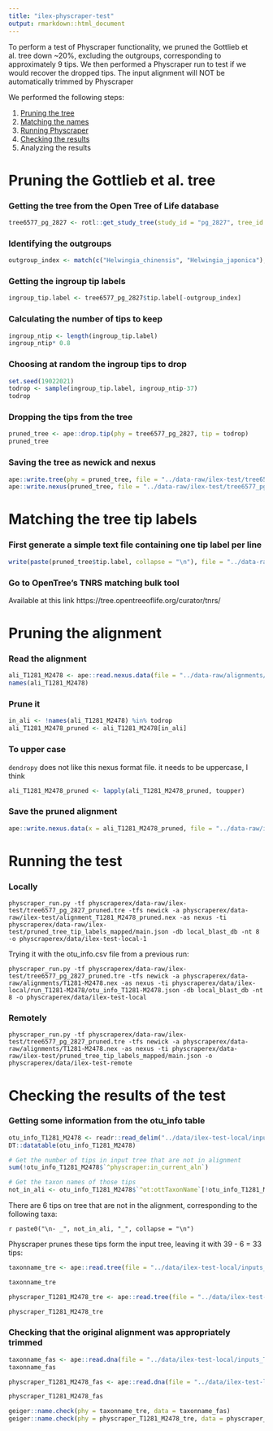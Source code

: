 ```yaml
---
title: "ilex-physcraper-test"
output: rmarkdown::html_document
---
```


To perform a test of Physcraper functionality, we pruned the Gottlieb et al. tree down ~20%, excluding the outgroups, corresponding to approximately 9 tips. We then performed a Physcraper run to test if we would recover the dropped tips.
The input alignment will NOT be automatically trimmed by Physcraper

We performed the following steps:

1. [Pruning the tree](#pruning)
1. [Matching the names](#matching)
1. [Running Physcraper](#running)
1. [Checking the results](#checking)
1. Analyzing the results

# Pruning the Gottlieb et al. tree

### Getting the tree from the Open Tree of Life database

```r
tree6577_pg_2827 <- rotl::get_study_tree(study_id = "pg_2827", tree_id = "tree6577", tip_label = "original_label")

```

### Identifying the outgroups
```r
outgroup_index <- match(c("Helwingia_chinensis", "Helwingia_japonica"), tree6577_pg_2827$tip.label)
```


### Getting the ingroup tip labels
```r
ingroup_tip.label <- tree6577_pg_2827$tip.label[-outgroup_index]
```


### Calculating the number of tips to keep
```r
ingroup_ntip <- length(ingroup_tip.label)
ingroup_ntip* 0.8
```

### Choosing at random the ingroup tips to drop
```r

set.seed(19022021)
todrop <- sample(ingroup_tip.label, ingroup_ntip-37)
todrop
```

### Dropping the tips from the tree

```r
pruned_tree <- ape::drop.tip(phy = tree6577_pg_2827, tip = todrop)
pruned_tree
```

### Saving the tree as newick and nexus

```r
ape::write.tree(phy = pruned_tree, file = "../data-raw/ilex-test/tree6577_pg_2827_pruned.tre")
ape::write.nexus(pruned_tree, file = "../data-raw/ilex-test/tree6577_pg_2827_pruned.nex")
```

# Matching the tree tip labels

### First generate a simple text file containing one tip label per line

```r

write(paste(pruned_tree$tip.label, collapse = "\n"), file = "../data-raw/ilex-test/pruned_tree_tip_labels.txt")
```

### Go to OpenTree's TNRS matching bulk tool

Available at this link https://tree.opentreeoflife.org/curator/tnrs/



# Pruning the alignment

### Read the alignment

```r
ali_T1281_M2478 <- ape::read.nexus.data(file = "../data-raw/alignments/T1281-M2478.nex")
names(ali_T1281_M2478)
```

### Prune it

```r
in_ali <- !names(ali_T1281_M2478) %in% todrop
ali_T1281_M2478_pruned <- ali_T1281_M2478[in_ali]
```

### To upper case

`dendropy` does not like this nexus format file.
it needs to be uppercase, I think

```r
ali_T1281_M2478_pruned <- lapply(ali_T1281_M2478_pruned, toupper)
```

### Save the pruned alignment

```r
ape::write.nexus.data(x = ali_T1281_M2478_pruned, file = "../data-raw/ilex-test/alignment_T1281_M2478_pruned.nex", interleaved = FALSE)

```

# Running the test

### Locally

```
physcraper_run.py -tf physcraperex/data-raw/ilex-test/tree6577_pg_2827_pruned.tre -tfs newick -a physcraperex/data-raw/ilex-test/alignment_T1281_M2478_pruned.nex -as nexus -ti physcraperex/data-raw/ilex-test/pruned_tree_tip_labels_mapped/main.json -db local_blast_db -nt 8 -o physcraperex/data/ilex-test-local-1
```
Trying it with the otu_info.csv file from a previous run:

```
physcraper_run.py -tf physcraperex/data-raw/ilex-test/tree6577_pg_2827_pruned.tre -tfs newick -a physcraperex/data-raw/alignments/T1281-M2478.nex -as nexus -ti physcraperex/data/ilex-local/run_T1281-M2478/otu_info_T1281-M2478.json -db local_blast_db -nt 8 -o physcraperex/data/ilex-test-local
```

### Remotely
```
physcraper_run.py -tf physcraperex/data-raw/ilex-test/tree6577_pg_2827_pruned.tre -tfs newick -a physcraperex/data-raw/alignments/T1281-M2478.nex -as nexus -ti physcraperex/data-raw/ilex-test/pruned_tree_tip_labels_mapped/main.json -o physcraperex/data/ilex-test-remote
```


# Checking the results of the test

### Getting some information from the otu_info table

```r
otu_info_T1281_M2478 <- readr::read_delim("../data/ilex-test-local/inputs_T1281-M2478/otu_info_T1281-M2478.csv", "\t", escape_double = FALSE, trim_ws = TRUE)
DT::datatable(otu_info_T1281_M2478)
```

```r
# Get the number of tips in input tree that are not in alignment
sum(!otu_info_T1281_M2478$`^physcraper:in_current_aln`)

# Get the taxon names of those tips
not_in_ali <- otu_info_T1281_M2478$`^ot:ottTaxonName`[!otu_info_T1281_M2478$`^physcraper:in_current_aln`]
```

There are 6 tips on tree that are not in the alignment, corresponding to the following taxa:

`r paste0("\n- _", not_in_ali, "_", collapse = "\n")`

Physcraper prunes these tips form the input tree, leaving it with 39 - 6 = 33 tips:

```r
taxonname_tre <- ape::read.tree(file = "../data/ilex-test-local/inputs_T1281-M2478/taxonname.tre")

taxonname_tre

physcraper_T1281_M2478_tre <- ape::read.tree(file = "../data/ilex-test-local/inputs_T1281-M2478/physcraper_T1281-M2478.tre")

physcraper_T1281_M2478_tre
```


### Checking that the original alignment was appropriately trimmed

```r
taxonname_fas <- ape::read.dna(file = "../data/ilex-test-local/inputs_T1281-M2478/taxonname.fas", format = "fasta")
taxonname_fas

physcraper_T1281_M2478_fas <- ape::read.dna(file = "../data/ilex-test-local/inputs_T1281-M2478/physcraper_T1281-M2478.fas", format = "fasta")

physcraper_T1281_M2478_fas
```

```r
geiger::name.check(phy = taxonname_tre, data = taxonname_fas)
geiger::name.check(phy = physcraper_T1281_M2478_tre, data = physcraper_T1281_M2478_fas)
```
